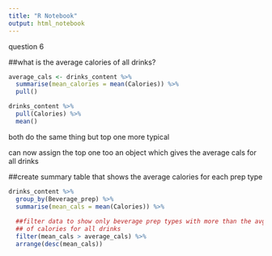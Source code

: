 ```yaml
---
title: "R Notebook"
output: html_notebook
---
```


question 6

##what is the average calories of all drinks?

```r
average_cals <- drinks_content %>% 
  summarise(mean_calories = mean(Calories)) %>% 
  pull()

drinks_content %>% 
  pull(Calories) %>% 
  mean()
```

both do the same thing but top one more typical

can now assign the top one too an object which gives the average cals for all drinks


##create summary table that shows the average calories for each prep type

```r
drinks_content %>% 
  group_by(Beverage_prep) %>% 
  summarise(mean_cals = mean(Calories)) %>% 
  
  ##filter data to show only beverage prep types with more than the avg number 
  ## of calories for all drinks
  filter(mean_cals > average_cals) %>% 
  arrange(desc(mean_cals))
```

